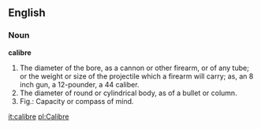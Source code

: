 ==English==

===Noun===

'''calibre'''

#The diameter of the bore, as a cannon or other firearm, or of any tube; or the weight or size of the projectile which a firearm will carry; as, an 8 inch gun, a 12-pounder, a 44 caliber.
#The diameter of round or cylindrical body, as of a bullet or column.
#Fig.: Capacity or compass of mind.

[[it:calibre]]
[[pl:Calibre]]